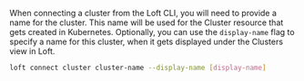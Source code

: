 
When connecting a cluster from the Loft CLI, you will need to provide a name for the cluster. This name will be used for the Cluster resource that gets created in Kubernetes. Optionally, you can use the `display-name` flag to specify a name for this cluster, when it gets displayed under the <NavStep>Clusters</NavStep> view in Loft.

```bash
loft connect cluster cluster-name --display-name [display-name]
```